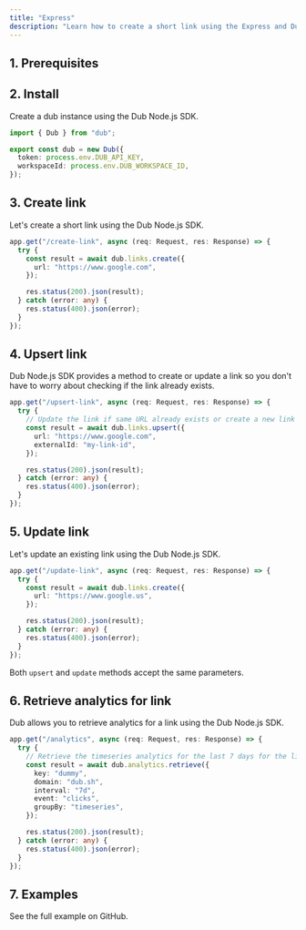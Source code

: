 ```yaml
---
title: "Express"
description: "Learn how to create a short link using the Express and Dub Node.js SDK."
---
```



## 1. Prerequisites

<Prerequisites />

## 2. Install

<Install />

Create a dub instance using the Dub Node.js SDK.

```typescript
import { Dub } from "dub";

export const dub = new Dub({
  token: process.env.DUB_API_KEY,
  workspaceId: process.env.DUB_WORKSPACE_ID,
});
```

## 3. Create link

Let's create a short link using the Dub Node.js SDK.

```typescript create-link.ts
app.get("/create-link", async (req: Request, res: Response) => {
  try {
    const result = await dub.links.create({
      url: "https://www.google.com",
    });

    res.status(200).json(result);
  } catch (error: any) {
    res.status(400).json(error);
  }
});
```

## 4. Upsert link

Dub Node.js SDK provides a method to create or update a link so you don't have to worry about checking if the link already exists.

```typescript upsert-link.ts
app.get("/upsert-link", async (req: Request, res: Response) => {
  try {
    // Update the link if same URL already exists or create a new link
    const result = await dub.links.upsert({
      url: "https://www.google.com",
      externalId: "my-link-id",
    });

    res.status(200).json(result);
  } catch (error: any) {
    res.status(400).json(error);
  }
});
```

## 5. Update link

Let's update an existing link using the Dub Node.js SDK.

```typescript update-link.ts
app.get("/update-link", async (req: Request, res: Response) => {
  try {
    const result = await dub.links.create({
      url: "https://www.google.us",
    });

    res.status(200).json(result);
  } catch (error: any) {
    res.status(400).json(error);
  }
});
```

Both `upsert` and `update` methods accept the same parameters.

## 6. Retrieve analytics for link

Dub allows you to retrieve analytics for a link using the Dub Node.js SDK.

```typescript get-analytics.ts
app.get("/analytics", async (req: Request, res: Response) => {
  try {
    // Retrieve the timeseries analytics for the last 7 days for the link with the key "dummy"
    const result = await dub.analytics.retrieve({
      key: "dummy",
      domain: "dub.sh",
      interval: "7d",
      event: "clicks",
      groupBy: "timeseries",
    });

    res.status(200).json(result);
  } catch (error: any) {
    res.status(400).json(error);
  }
});
```

## 7. Examples

<CardGroup cols={2}>
  <Card
    title="Express Example"
    icon="arrow-up-right-from-square"
    href="https://github.com/dubinc/examples"
  >
    See the full example on GitHub.
  </Card>
</CardGroup>
